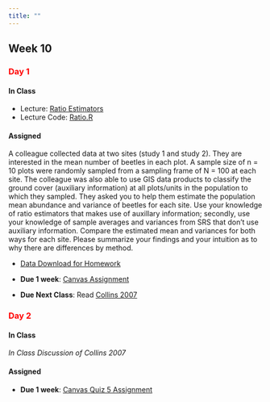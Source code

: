 ```yaml
---
title: ""
---
```


## Week 10

### [Day 1]{style="color:red;"}

#### **In Class**

- Lecture: <a href="/FW552/Ratio.qmd">Ratio Estimators</a> 
- Lecture Code: <a href="/FW552/Ratio.R">Ratio.R</a>

#### **Assigned**

A colleague collected data at two sites (study 1 and study 2). They are interested in the mean number of beetles in each plot. A sample size of n = 10 plots were randomly sampled from a sampling frame of N = 100 at each site. The colleague was also able to use GIS data products to classify the ground cover (auxiliary information) at all plots/units in the population to which they sampled. They asked you to help them estimate the population mean abundance and variance of beetles for each site. Use your knowledge of ratio estimators that makes use of auxillary information; secondly, use your knowledge of sample averages and variances from SRS that don't use auxiliary information. Compare the estimated mean and variances for both ways for each site. Please summarize your findings and your intuition as to why there are differences by method.

- [Data Download for Homework](../classfiles552/ThompsonChapter7/BeetleCover.Study.zip)

- **Due 1 week**: [Canvas Assignment](https://colostate.instructure.com/courses/212614/assignments/2900121)
- **Due Next Class**: Read <a href="/readings552/Collins2007.pdf">Collins 2007</a>

### [Day 2]{style="color:red;"}

#### **In Class**

*In Class Discussion of Collins 2007*


#### **Assigned** 

- **Due 1 week**: [Canvas Quiz 5 Assignment](https://colostate.instructure.com/courses/212614/assignments/2900121)

<!-- - **Due Next Class**: Read <a href="/readings552/Sampling - 2012 - Thompson.pdf">Thompson Chapter 11 </a>  -->